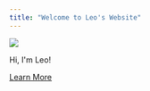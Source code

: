 ```yaml
---
title: "Welcome to Leo's Website"
---
```


```{=html}
<html lang="en">

<head>
  <meta charset="UTF-8">
  <meta name="viewport" content="width=device-width, initial-scale=1.0">
  <title>Home</title>
  <link rel="stylesheet" href="style.css">
</head>

<body>
  <main>
    <div class="picture">
      <img src="portrait.jpeg">
    </div>
    <p class="name">Hi, I'm Leo!</p>
    <a href="./about.html" class="learn_more">Learn More</a>
  </main>

</html>
```

